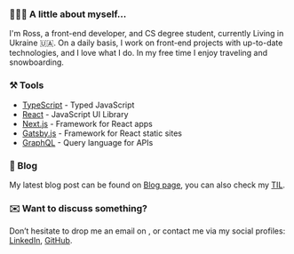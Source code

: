 
<h3 className="mt-0">👨🏼‍💻 A little about myself...</h3>

I'm Ross, a front-end developer, and CS degree student, currently Living in Ukraine 🇺🇦.
On a daily basis, I work on front-end projects with up-to-date technologies, and I love what I do.
In my free time I enjoy traveling and snowboarding.

### ⚒️ Tools

- [TypeScript](https://www.typescriptlang.org/) - <span className="text-muted">Typed JavaScript</span>
- [React](https://reactjs.org/) - <span className="text-muted">JavaScript UI Library</span>
- [Next.js](https://nextjs.org/) - <span className="text-muted">Framework for React apps</span>
- [Gatsby.js](https://www.gatsbyjs.org/) - <span className="text-muted">Framework for React static sites</span>
- [GraphQL](https://graphql.org/) - <span className="text-muted">Query language for APIs</span>

### 📝 Blog

My latest blog post can be found on [Blog page](/blog), you can also check my [TIL](https://til.ugross.dev/).

### ✉️ Want to discuss something?

Don’t hesitate to drop me an email on <ProtectedMailTo boxName="ug.ross" domain="hotmail" tld="com" />, or contact me via my social profiles:
[LinkedIn](https://www.linkedin.com/in/rostyslav-ugryniuk-7b7466102/), [GitHub](https://github.com/UgRoss).
